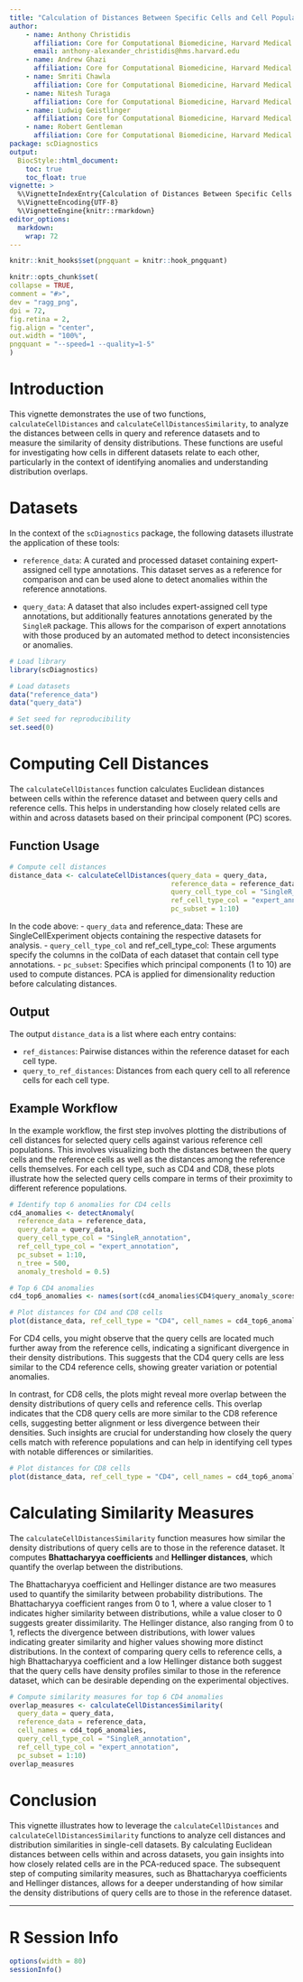 ```yaml
---
title: "Calculation of Distances Between Specific Cells and Cell Populations"
author:
    - name: Anthony Christidis
      affiliation: Core for Computational Biomedicine, Harvard Medical School
      email: anthony-alexander_christidis@hms.harvard.edu
    - name: Andrew Ghazi
      affiliation: Core for Computational Biomedicine, Harvard Medical School
    - name: Smriti Chawla
      affiliation: Core for Computational Biomedicine, Harvard Medical School
    - name: Nitesh Turaga
      affiliation: Core for Computational Biomedicine, Harvard Medical School
    - name: Ludwig Geistlinger
      affiliation: Core for Computational Biomedicine, Harvard Medical School
    - name: Robert Gentleman
      affiliation: Core for Computational Biomedicine, Harvard Medical School
package: scDiagnostics
output: 
  BiocStyle::html_document:
    toc: true
    toc_float: true
vignette: >
  %\VignetteIndexEntry{Calculation of Distances Between Specific Cells and Cell Populations}
  %\VignetteEncoding{UTF-8}
  %\VignetteEngine{knitr::rmarkdown}
editor_options: 
  markdown: 
    wrap: 72
---
```


```r
knitr::knit_hooks$set(pngquant = knitr::hook_pngquant)

knitr::opts_chunk$set(
collapse = TRUE,
comment = "#>",
dev = "ragg_png",
dpi = 72,
fig.retina = 2,
fig.align = "center",
out.width = "100%",
pngquant = "--speed=1 --quality=1-5"
)
```

# Introduction 

This vignette demonstrates the use of two functions, `calculateCellDistances` and `calculateCellDistancesSimilarity`, to analyze the distances between cells in query and reference datasets and to measure the similarity of density distributions. These functions are useful for investigating how cells in different datasets relate to each other, particularly in the context of identifying anomalies and understanding distribution overlaps.


# Datasets

In the context of the `scDiagnostics` package, the following datasets illustrate the application of these tools:

- `reference_data`: A curated and processed dataset containing expert-assigned cell type annotations. This dataset serves as a reference for comparison and can be used alone to detect anomalies within the reference annotations.

- `query_data`: A dataset that also includes expert-assigned cell type annotations, but additionally features annotations generated by the `SingleR` package. This allows for the comparison of expert annotations with those produced by an automated method to detect inconsistencies or anomalies.

```r
# Load library
library(scDiagnostics)

# Load datasets
data("reference_data")
data("query_data")

# Set seed for reproducibility
set.seed(0)
```


# Computing Cell Distances
The `calculateCellDistances` function calculates Euclidean distances between cells within the reference dataset and between query cells and reference cells. This helps in understanding how closely related cells are within and across datasets based on their principal component (PC) scores.


## Function Usage
```r
# Compute cell distances
distance_data <- calculateCellDistances(query_data = query_data,
                                        reference_data = reference_data,
                                        query_cell_type_col = "SingleR_annotation",
                                        ref_cell_type_col = "expert_annotation",
                                        pc_subset = 1:10)
```

In the code above:
- `query_data` and reference_data: These are SingleCellExperiment objects containing the respective datasets for analysis.
- `query_cell_type_col` and ref_cell_type_col: These arguments specify the columns in the colData of each dataset that contain cell type annotations.
- `pc_subset`: Specifies which principal components (1 to 10) are used to compute distances. PCA is applied for dimensionality reduction before calculating distances.

## Output
The output `distance_data` is a list where each entry contains:

- `ref_distances`: Pairwise distances within the reference dataset for each cell type.
- `query_to_ref_distances`: Distances from each query cell to all reference cells for each cell type.


## Example Workflow

In the example workflow, the first step involves plotting the distributions of cell distances for selected query cells against various reference cell populations. This involves visualizing both the distances between the query cells and the reference cells as well as the distances among the reference cells themselves. For each cell type, such as CD4 and CD8, these plots illustrate how the selected query cells compare in terms of their proximity to different reference populations.

```r
# Identify top 6 anomalies for CD4 cells
cd4_anomalies <- detectAnomaly(
  reference_data = reference_data,
  query_data = query_data,
  query_cell_type_col = "SingleR_annotation",
  ref_cell_type_col = "expert_annotation",
  pc_subset = 1:10,
  n_tree = 500,
  anomaly_treshold = 0.5)

# Top 6 CD4 anomalies
cd4_top6_anomalies <- names(sort(cd4_anomalies$CD4$query_anomaly_scores, decreasing = TRUE)[1:6])

# Plot distances for CD4 and CD8 cells
plot(distance_data, ref_cell_type = "CD4", cell_names = cd4_top6_anomalies)
```
For CD4 cells, you might observe that the query cells are located much further away from the reference cells, indicating a significant divergence in their density distributions. This suggests that the CD4 query cells are less similar to the CD4 reference cells, showing greater variation or potential anomalies.


In contrast, for CD8 cells, the plots might reveal more overlap between the density distributions of query cells and reference cells. This overlap indicates that the CD8 query cells are more similar to the CD8 reference cells, suggesting better alignment or less divergence between their densities. Such insights are crucial for understanding how closely the query cells match with reference populations and can help in identifying cell types with notable differences or similarities.

```r
# Plot distances for CD8 cells
plot(distance_data, ref_cell_type = "CD4", cell_names = cd4_top6_anomalies)
```

# Calculating Similarity Measures

The `calculateCellDistancesSimilarity` function measures how similar the density distributions of query cells are to those in the reference dataset. It computes **Bhattacharyya coefficients** and **Hellinger distances**, which quantify the overlap between the distributions.

The Bhattacharyya coefficient and Hellinger distance are two measures used to quantify the similarity between probability distributions. The Bhattacharyya coefficient ranges from 0 to 1, where a value closer to 1 indicates higher similarity between distributions, while a value closer to 0 suggests greater dissimilarity. The Hellinger distance, also ranging from 0 to 1, reflects the divergence between distributions, with lower values indicating greater similarity and higher values showing more distinct distributions. In the context of comparing query cells to reference cells, a high Bhattacharyya coefficient and a low Hellinger distance both suggest that the query cells have density profiles similar to those in the reference dataset, which can be desirable depending on the experimental objectives.

```r
# Compute similarity measures for top 6 CD4 anomalies
overlap_measures <- calculateCellDistancesSimilarity(
  query_data = query_data,
  reference_data = reference_data,
  cell_names = cd4_top6_anomalies,
  query_cell_type_col = "SingleR_annotation",
  ref_cell_type_col = "expert_annotation",
  pc_subset = 1:10)
overlap_measures
```


# Conclusion 

This vignette illustrates how to leverage the `calculateCellDistances` and `calculateCellDistancesSimilarity` functions to analyze cell distances and distribution similarities in single-cell datasets. By calculating Euclidean distances between cells within and across datasets, you gain insights into how closely related cells are in the PCA-reduced space. The subsequent step of computing similarity measures, such as Bhattacharyya coefficients and Hellinger distances, allows for a deeper understanding of how similar the density distributions of query cells are to those in the reference dataset.


------------------------------------------------------------------------

# R Session Info

```r
options(width = 80) 
sessionInfo()
```
